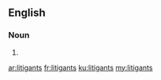 ==English==

===Noun===
{{head|en|plural}}

# {{plural of|litigant|lang=en}}

[[ar:litigants]]
[[fr:litigants]]
[[ku:litigants]]
[[my:litigants]]